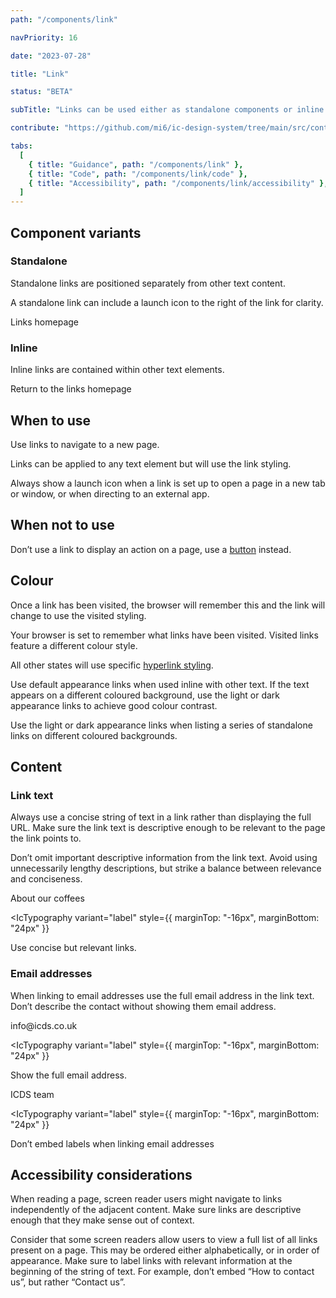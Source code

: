 ```yaml
---
path: "/components/link"

navPriority: 16

date: "2023-07-28"

title: "Link"

status: "BETA"

subTitle: "Links can be used either as standalone components or inline with text."

contribute: "https://github.com/mi6/ic-design-system/tree/main/src/content/structured/components/link"

tabs:
  [
    { title: "Guidance", path: "/components/link" },
    { title: "Code", path: "/components/link/code" },
    { title: "Accessibility", path: "/components/link/accessibility" },
  ]
---
```



## Component variants

### Standalone

Standalone links are positioned separately from other text content.

A standalone link can include a launch icon to the right of the link for clarity.

<ComponentPreview>
  <IcTypography>
    <IcLink href="/components/link" target="_blank">
      Links homepage
    </IcLink>
  </IcTypography>
</ComponentPreview>

### Inline

Inline links are contained within other text elements.

<ComponentPreview>
  <IcTypography>
    Return to the <IcLink href="/components/link">links homepage</IcLink>
  </IcTypography>
</ComponentPreview>

## When to use

Use links to navigate to a new page.

Links can be applied to any text element but will use the link styling.

Always show a launch icon when a link is set up to open a page in a new tab or window, or when directing to an external app.

<DoDontCaution
  imageSrc={linksFig1}
  imageAlt="An example of a link labelled ‘Fairtrade Foundation” featuring a ‘launch’ icon to denote it will open a new tab or page."
  caption="Always include an external link icon formed by a square and an arrow when directing users to an external address."
  state="good"
/>

<DoDontCaution
  imageSrc={linksFig2}
  imageAlt="An example of a link labelled ‘Fairtrade Foundation” not featuring an external link icon."
  caption="Don’t use a default link for links which open a new tab or website."
  state="bad"
/>

## When not to use

Don’t use a link to display an action on a page, use a [button](/components/button) instead.

<DoubleDoDontCaution>
  <DoDontCaution
    imageSrc={linksFig3}
    imageAlt="An image of an example form featuring a group of radio buttons, with a submit button at the end."
    caption="Use a button when displaying a clickable action."
    state="good"
  />
  <DoDontCaution
    imageSrc={linksFig4}
    imageAlt="An image of an example form featuring a group of radio buttons, and a link labelled ‘Submit’ at the end."
    caption="Don’t use a link to initiate an action."
    state="bad"
  />
</DoubleDoDontCaution>

## Colour

Once a link has been visited, the browser will remember this and the link will change to use the visited styling.

Your browser is set to remember what links have been visited. Visited links feature a different colour style.

All other states will use specific [hyperlink styling](/styles/colour#links).

Use default appearance links when used inline with other text. If the text appears on a different coloured background, use the light or dark appearance links to achieve good colour contrast.

<DoubleDoDontCaution>
  <DoDontCaution
    imageSrc={linksFig5}
    imageAlt="An example paragraph with black text, featuring an inline link with blue colour styling."
    caption="When using inline links, always use a different colour to the adjacent text."
    state="good"
  />
  <DoDontCaution
    imageSrc={linksFig6}
    imageAlt="An example paragraph with black text, featuring an inline link the same colour styling."
    caption="Avoid using the same link appearance as the adjacent text. Only use the same appearance if the text is used on a dark background."
    state="bad"
  />
</DoubleDoDontCaution>

Use the light or dark appearance links when listing a series of standalone links on different coloured backgrounds.

<DoDontCaution
  imageSrc={linksFig7}
  imageAlt="An image of a footer with two navigation groups titled ‘Services’ and ‘Policy’ which house a list of several standalone links. Every text element in the footer is white, including the hyperlinks."
  caption="Use light appearance links when displaying standalone links on a dark background."
  state="good"
/>

## Content

### Link text

Always use a concise string of text in a link rather than displaying the full URL. Make sure the link text is descriptive enough to be relevant to the page the link points to.

Don’t omit important descriptive information from the link text. Avoid using unnecessarily lengthy descriptions, but strike a balance between relevance and conciseness.

<ComponentPreview state="good" caption="test">
  <IcLink href="#">About our coffees</IcLink>
</ComponentPreview>

<IcTypography
  variant="label"
  style={{ marginTop: "-16px", marginBottom: "24px" }}
>
  Use concise but relevant links.
</IcTypography>

<DoDontCaution
  imageSrc={linksFig8}
  imageAlt="An example of three links. One reads ‘www.coffeeshop.com/about-our-coffees', the second reads ‘Let us tell you all about our speciality coffees’, and the third reads ‘Coffees’."
  caption="Don’t use URLs in the link text, don’t use unnecessarily long link text, and don’t omit important descriptive information."
  state="bad"
/>

### Email addresses

When linking to email addresses use the full email address in the link text. Don’t describe the contact without showing them email address.

<ComponentPreview state="good">
  <IcLink href="mailto:info@icds.co.uk">info@icds.co.uk</IcLink>
</ComponentPreview>

<IcTypography
  variant="label"
  style={{ marginTop: "-16px", marginBottom: "24px" }}
>
  Show the full email address.
</IcTypography>

<ComponentPreview state="bad">
  <IcLink href="mailto:info@icds.co.uk">ICDS team</IcLink>
</ComponentPreview>

<IcTypography
  variant="label"
  style={{ marginTop: "-16px", marginBottom: "24px" }}
>
  Don’t embed labels when linking email addresses
</IcTypography>

## Accessibility considerations

When reading a page, screen reader users might navigate to links independently of the adjacent content. Make sure links are descriptive enough that they make sense out of context.

Consider that some screen readers allow users to view a full list of all links present on a page. This may be ordered either alphabetically, or in order of appearance. Make sure to label links with relevant information at the beginning of the string of text. For example, don’t embed “How to contact us”, but rather “Contact us”.

